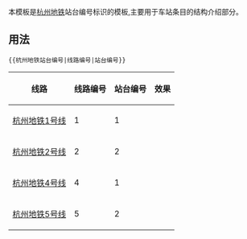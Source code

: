 本模板是[[杭州地铁]]站台编号标识的模板,主要用于车站条目的结构介绍部分。

== 用法 ==
<code><nowiki>{{杭州地铁站台编号|线路编号|站台编号}}</nowiki></code>

{| class="wikitable"
|- 
! 线路 || 线路编号 || 站台编号 || 效果
|- 
| [[杭州地铁1号线]] || 1 || 1 || {{杭州地铁站台编号|1|1}}
|- 
| [[杭州地铁2号线]] || 2 || 2 || {{杭州地铁站台编号|2|2}}
|- 
| [[杭州地铁4号线]] || 4 || 1 || {{杭州地铁站台编号|4|1}}
|- 
| [[杭州地铁5号线]] || 5 || 2 || {{杭州地铁站台编号|5|2}}
|}
